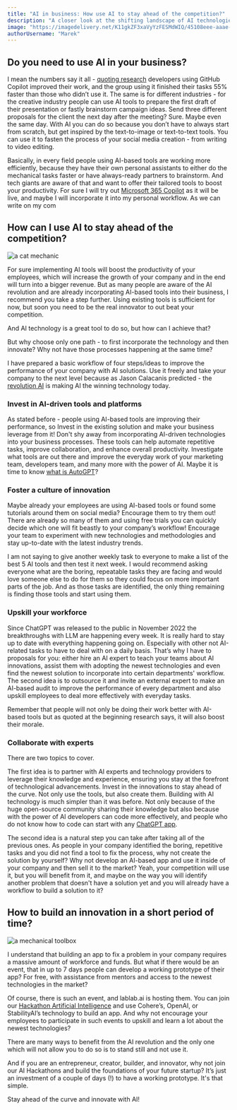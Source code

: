 ```yaml
---
title: "AI in business: How use AI to stay ahead of the competition?"
description: "A closer look at the shifting landscape of AI technologies and for ideas on how to stay ahead of the competition."
image: "https://imagedelivery.net/K11gkZF3xaVyYzFESMdWIQ/45108eee-aaae-4246-58e8-0a5811be3100/full"
authorUsername: "Marek"
---
```



## Do you need to use AI in your business?

I mean the numbers say it all - [quoting research](https://github.blog/2022-09-07-research-quantifying-github-copilots-impact-on-developer-productivity-and-happiness/) developers using GitHub Copilot improved their work, and the group using it finished their tasks 55% faster than those who didn’t use it. The same is for different industries - for the creative industry people can use AI tools to prepare the first draft of their presentation or fastly brainstorm campaign ideas. Send three different proposals for the client the next day after the meeting? Sure. Maybe even the same day. With AI you can do so because you don’t have to always start from scratch, but get inspired by the text-to-image or text-to-text tools. You can use it to fasten the process of your social media creation - from writing to video editing.

Basically, in every field people using AI-based tools are working more efficiently, because they have their own personal assistants to either do the mechanical tasks faster or have always-ready partners to brainstorm. And tech giants are aware of that and want to offer their tailored tools to boost your productivity. For sure I will try out [Microsoft 365 Copilot](https://lablab.ai/blog/how-to-improve-business-with-ai-google-workspace-and-microsoft-365-copilot) as it will be live, and maybe I will incorporate it into my personal workflow. As we can write on my com


## How can I use AI to stay ahead of the competition?

<Img src="https://imagedelivery.net/K11gkZF3xaVyYzFESMdWIQ/68a447ff-3fe7-49e5-e9b3-920625ec2700/full" alt="a cat mechanic" />

 For sure implementing AI tools will boost the productivity of your employees, which will increase the growth of your company and in the end will turn into a bigger revenue. But as many people are aware of the AI revolution and are already incorporating AI-based tools into their business, I recommend you take a step further. Using existing tools is sufficient for now, but soon you need to be the real innovator to out beat your competition. 

And AI technology is a great tool to do so, but how can I achieve that?

But why choose only one path - to first incorporate the technology and then innovate? Why not have those processes happening at the same time? 

I have prepared a basic workflow of four steps/ideas to improve the performance of your company with AI solutions. Use it freely and take your company to the next level because as Jason Calacanis predicted - the [revolution AI](https://lablab.ai/blog/state-of-the-art-ai-jason-calacanis-the-greatest-startup-investor-of-all-time-number-one-prediction-for-2023) is making AI the winning technology today.


### Invest in AI-driven tools and platforms

As stated before - people using AI-based tools are improving their performance, so Invest in the existing solution and make your business leverage from it! Don't shy away from incorporating AI-driven technologies into your business processes. These tools can help automate repetitive tasks, improve collaboration, and enhance overall productivity. Investigate what tools are out there and improve the everyday work of your marketing team, developers team, and many more with the power of AI. Maybe it is time to know [what is AutoGPT](https://lablab.ai/tech/autogpt)?


### Foster a culture of innovation

Maybe already your employees are using AI-based tools or found some tutorials around them on social media? Encourage them to try them out! There are already so many of them and using free trials you can quickly decide which one will fit beastly to your company’s workflow! Encourage your team to experiment with new technologies and methodologies and stay up-to-date with the latest industry trends. 

I am not saying to give another weekly task to everyone to make a list of the best 5 AI tools and then test it next week. I would recommend asking everyone what are the boring, repeatable tasks they are facing and would love someone else to do for them so they could focus on more important parts of the job. And as those tasks are identified, the only thing remaining is finding those tools and start using them.


### Upskill your workforce

Since ChatGPT was released to the public in November 2022 the breakthroughs with LLM are happening every week. It is really hard to stay up to date with everything happening going on. Especially with other not AI-related tasks to have to deal with on a daily basis. That’s why I have to proposals for you: either hire an AI expert to teach your teams about AI innovations, assist them with adopting the newest technologies and even find the newest solution to incorporate into certain departments' workflow. The second idea is to outsource it and invite an external expert to make an AI-based audit to improve the performance of every department and also upskill employees to deal more effectively with everyday tasks.

Remember that people will not only be doing their work better with AI-based tools but as quoted at the beginning research says, it will also boost their morale.


### Collaborate with experts

There are two topics to cover. 

The first idea is to partner with AI experts and technology providers to leverage their knowledge and experience, ensuring you stay at the forefront of technological advancements. Invest in the innovations to stay ahead of the curve. Not only use the tools, but also create them. Building with AI technology is much simpler than it was before. Not only because of the huge open-source community sharing their knowledge but also because with the power of AI developers can code more effectively, and people who do not know how to code can start with any [ChatGPT app](https://lablab.ai/apps/tech/openai/chatgpt).

The second idea is a natural step you can take after taking all of the previous ones. As people in your company identified the boring, repetitive tasks and you did not find a tool to fix the process, why not create the solution by yourself? Why not develop an AI-based app and use it inside of your company and then sell it to the market? Yeah, your competition will use it, but you will benefit from it, and maybe on the way you will identify another problem that doesn't have a solution yet and you will already have a workflow to build a solution to it?


## How to build an innovation in a short period of time?

<Img src="https://imagedelivery.net/K11gkZF3xaVyYzFESMdWIQ/8bfa9f7e-414d-43c7-b3fa-74f907153b00/full" alt="a mechanical toolbox" />

I understand that building an app to fix a problem in your company requires a massive amount of workforce and funds. But what if there would be an event, that in up to 7 days people can develop a working prototype of their app? For free, with assistance from mentors and access to the newest technologies in the market?

Of course, there is such an event, and lablab.ai is hosting them. You can join our [Hackathon Artificial Intelligence](https://lablab.ai/event) and use Cohere’s, OpenAI, or StabilityAI’s technology to build an app. And why not encourage your employees to participate in such events to upskill and learn a lot about the newest technologies?

There are many ways to benefit from the AI revolution and the only one which will not allow you to do so is to stand still and not use it.

And if you are an entrepreneur, creator, builder, and innovator, why not join our AI Hackathons and build the foundations of your future startup? It’s just an investment of a couple of days (!) to have a working prototype. It's that simple.

Stay ahead of the curve and innovate with AI!
